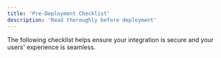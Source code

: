 ```yaml
---
title: 'Pre-Deployment Checklist'
description: 'Read thoroughly before deployment'
---
```


The following checklist helps ensure your integration is secure and your users' experience is seamless.

